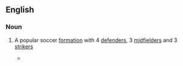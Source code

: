 ==English==

===Noun===
{{en-noun|-}}

# {{lb|en|football}} A popular soccer [[formation]] with 4 [[defender]]s, 3 [[midfielder]]s and 3 [[striker]]s
#* {{quote-journal|en|18 November 2014|Daniel Taylor|England and {{w|Wayne Rooney}} see off Scotland in their own back yard|The Guardian|url=http://www.theguardian.com/football/2014/nov/18/scotland-england-international-friendly-match-report|text=England had started in a '''4-3-3''' formation that had {{w|Danny Welbeck|Welbeck}} and {{w|Alex Oxlade-Chamberlain|Oxlade-Chamberlain}} coming in from the wings, with {{w|James Milner}} and {{w|Stewart Downing}} operating alongside {{w|Jack Wilshere}} in more deep-lying positions.}}